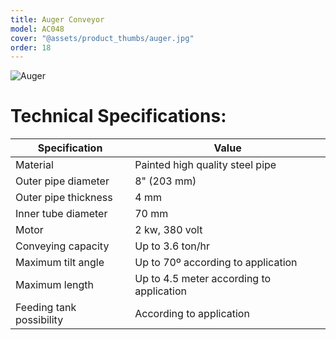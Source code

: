 ```yaml
---
title: Auger Conveyor
model: AC048
cover: "@assets/product_thumbs/auger.jpg"
order: 18
---
```



<ProductTabs />

![Auger](@assets/article_images/auger_conveyor/auger_04.jpg)

# Technical Specifications:

| Specification            | Value                                    |
| ------------------------ | ---------------------------------------- |
| Material                 | Painted high quality steel pipe          |
| Outer pipe diameter      | 8" (203 mm)                              |
| Outer pipe thickness     | 4 mm                                     |
| Inner tube diameter      | 70 mm                                    |
| Motor                    | 2 kw, 380 volt                           |
| Conveying capacity       | Up to 3.6 ton/hr                         |
| Maximum tilt angle       | Up to 70º according to application       |
| Maximum length           | Up to 4.5 meter according to application |
| Feeding tank possibility | According to application                 |
